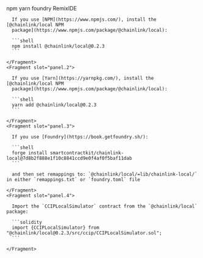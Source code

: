 
<Aside type="note" title="Integrate Chainlink Local into your project">
  <Tabs sharedStore="package" client:visible>
    <Fragment slot="tab.1">npm</Fragment>
    <Fragment slot="tab.2">yarn</Fragment>
    <Fragment slot="tab.3">foundry</Fragment>
    <Fragment slot="tab.4">RemixIDE</Fragment>
    <Fragment slot="panel.1">

      If you use [NPM](https://www.npmjs.com/), install the [@chainlink/local NPM
      package](https://www.npmjs.com/package/@chainlink/local):

      ```shell
      npm install @chainlink/local@0.2.3
      ```

    </Fragment>
    <Fragment slot="panel.2">

      If you use [Yarn](https://yarnpkg.com/), install the [@chainlink/local NPM
      package](https://www.npmjs.com/package/@chainlink/local):

      ```shell
      yarn add @chainlink/local@0.2.3
      ```

    </Fragment>
    <Fragment slot="panel.3">

      If you use [Foundry](https://book.getfoundry.sh/):

      ```shell
      forge install smartcontractkit/chainlink-local@7d8b2f888e1f10c8841ccd9e0f4af0f5baf11dab
      ```

      and then set remappings to: `@chainlink/local/=lib/chainlink-local/` in either `remappings.txt` or `foundry.toml` file

    </Fragment>
    <Fragment slot="panel.4">

      Import the `CCIPLocalSimulator` contract from the `@chainlink/local` package:

      ```solidity
      import {CCIPLocalSimulator} from "@chainlink/local@0.2.3/src/ccip/CCIPLocalSimulator.sol";
      ```

    </Fragment>

  </Tabs>
</Aside>
